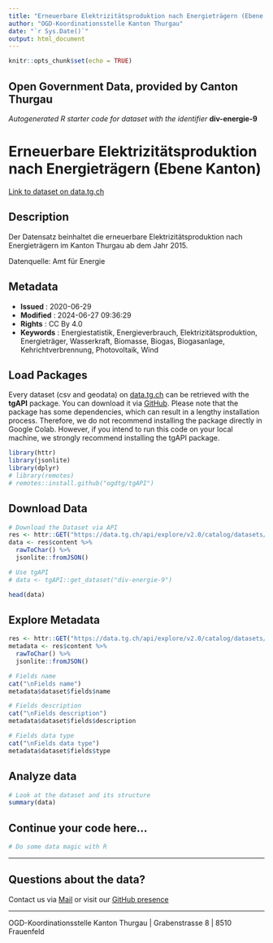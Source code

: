 ```yaml
---
title: "Erneuerbare Elektrizitätsproduktion nach Energieträgern (Ebene Kanton)"
author: "OGD-Koordinationsstelle Kanton Thurgau"
date: "`r Sys.Date()`"
output: html_document
---
```


```r
knitr::opts_chunk$set(echo = TRUE)
```

## Open Government Data, provided by **Canton Thurgau**
*Autogenerated R starter code for dataset with the identifier* **div-energie-9**


# **Erneuerbare Elektrizitätsproduktion nach Energieträgern (Ebene Kanton)**

[Link to dataset on data.tg.ch](https://data.tg.ch/explore/dataset/div-energie-9/information/)

## Description

<p>Der Datensatz beinhaltet die erneuerbare Elektrizitätsproduktion nach Energieträgern im Kanton Thurgau ab dem Jahr 2015.</p><p></p><p>Datenquelle: Amt für Energie</p>

## Metadata

- **Issued**                   : 2020-06-29
- **Modified**                 : 2024-06-27 09:36:29
- **Rights**                   : CC By 4.0
- **Keywords**                 : Energiestatistik, Energieverbrauch, Elektrizitätsproduktion, Energieträger, Wasserkraft, Biomasse, Biogas, Biogasanlage, Kehrichtverbrennung, Photovoltaik, Wind

## Load Packages

Every dataset (csv and geodata) on [data.tg.ch](https://data.tg.ch/pages/start/) can be retrieved with the **tgAPI** package. You can download it via [GitHub](https://github.com/ogdtg/tgAPI). Please note that the package has some dependencies, which can result in a lengthy installation process. Therefore, we do not recommend installing the package directly in Google Colab. However, if you intend to run this code on your local machine, we strongly recommend installing the tgAPI package.

```r
library(httr)
library(jsonlite)
library(dplyr)
# library(remotes)
# remotes::install.github("ogdtg/tgAPI")

```


## Download Data


```r
# Download the Dataset via API
res <- httr::GET("https://data.tg.ch/api/explore/v2.0/catalog/datasets/div-energie-9/exports/json")
data <- res$content %>%
  rawToChar() %>%
  jsonlite::fromJSON()

# Use tgAPI
# data <- tgAPI::get_dataset("div-energie-9")

head(data)

```


## Explore Metadata

```r

res <- httr::GET("https://data.tg.ch/api/explore/v2.0/catalog/datasets/div-energie-9")
metadata <- res$content %>%
  rawToChar() %>%
  jsonlite::fromJSON()

# Fields name
cat("\nFields name")
metadata$dataset$fields$name

# Fields description
cat("\nFields description")
metadata$dataset$fields$description

# Fields data type
cat("\nFields data type")
metadata$dataset$fields$type

```


## Analyze data

```r

# Look at the dataset and its structure
summary(data)

```


## Continue your code here...


```r
# Do some data magic with R
```

------------------------------------------------------------------------

## Questions about the data?

Contact us via [Mail](mailto:ogd@tg.ch) or visit our [GitHub presence](https://github.com/ogdtg)


------------------------------------------------------------------------

OGD-Koordinationsstelle Kanton Thurgau | Grabenstrasse 8 | 8510 Frauenfeld
